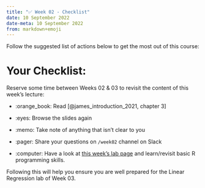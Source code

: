 ---
title: "✅ Week 02 - Checklist"
date: 10 September 2022
date-meta: 10 September 2022
from: markdown+emoji
---


Follow the suggested list of actions below to get the most out of this course:

# Your Checklist:

Reserve some time between Weeks 02 & 03 to revisit the content of this week's lecture:

- :orange_book: Read [@james_introduction_2021, chapter 3]

- :eyes: Browse the slides again

- :memo: Take note of anything that isn't clear to you

- :pager: Share your questions on `/week02` channel on Slack

- :computer: Have a look at [this week's lab page](/weeks/week02/prep.qmd) and learn/revisit basic R programming skills.

Following this will help you ensure you are well prepared for the Linear Regression lab of Week 03.